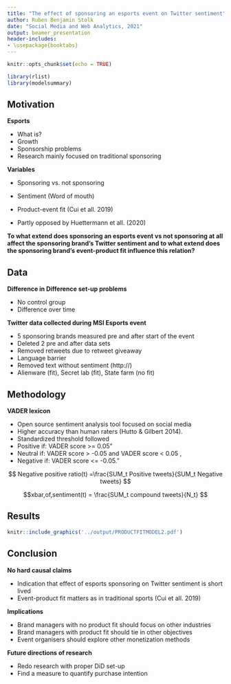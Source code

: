 ```yaml
---
title: "The effect of sponsoring an esports event on Twitter sentiment"
author: Ruben Benjamin Stolk
date: "Social Media and Web Analytics, 2021"
output: beamer_presentation
header-includes:
- \usepackage{booktabs}
---
```


```r
knitr::opts_chunk$set(echo = TRUE)

library(rlist)
library(modelsummary)
```

## Motivation

**Esports**

* What is?
* Growth 
* Sponsorship problems
* Research mainly focused on traditional sponsoring

**Variables**

* Sponsoring vs. not sponsoring 
* Sentiment (Word of mouth)
* Product-event fit (Cui et all. 2019)

* Partly opposed by Huettermann et all. (2020)

**To what extend does sponsoring an esports event vs not sponsoring at all affect the sponsoring brand’s Twitter sentiment and to what extend does the sponsoring brand’s event-product fit influence this relation?**

## Data
**Difference in Difference set-up problems** 

* No control group
* Difference over time

**Twitter data collected during MSI Esports event**

* 5 sponsoring brands measured pre and after start of the event
* Deleted 2 pre and after data sets
* Removed retweets due to retweet giveaway
* Language barrier
* Removed text without sentiment (http://)
* Alienware (fit), Secret lab (fit), State farm (no fit)


## Methodology

**VADER lexicon**

* Open source sentiment analysis tool focused on social media
* Higher accuracy than human raters (Hutto & Gilbert 2014). 
* Standardized threshold followed
* Positive if:    VADER score >=  0.05"
* Neutral if:     VADER score > -0.05 and VADER score < 0.05 ,
* Negative if:    VADER score <= -0.05."

$$ Negative positive ratio(t) =\frac{SUM_t Positive tweets}{SUM_t Negative tweets} $$

$$xbar,of,sentiment(t) = \frac{SUM_t compound tweets}{N_t} $$

## Results


```r
knitr::include_graphics('../output/PRODUCTFITMODEL2.pdf')
```


## Conclusion

**No hard causal claims**

* Indication that effect of esports sponsoring on Twitter sentiment is short lived
* Event-product fit matters as in traditional sports (Cui et all. 2019)

**Implications**

* Brand managers with no product fit should focus on other industries
* Brand managers with product fit should tie in other objectives
* Event organisers should explore other monetization methods

**Future directions of research**

* Redo research with proper DiD set-up
* Find a measure to quantify purchase intention
